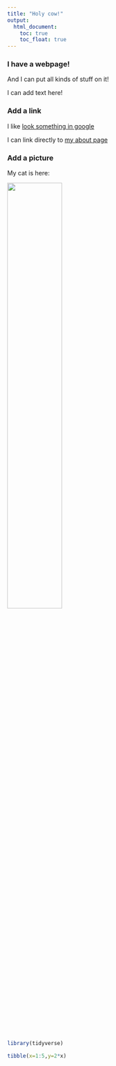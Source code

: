 ```yaml
---
title: "Holy cow!"
output:
  html_document:
    toc: true
    toc_float: true
---
```


### I have a webpage!

And I can put all kinds of stuff on it!

I can add text here!

### Add a link

I like [look something in google](https://www.google.com)

I can link directly to [my about page](about.html)

### Add a picture

My cat is here:

<img src="image/whitecat.jpg" style="width:50%">

```r
library(tidyverse)

tibble(x=1:5,y=2*x)

```


